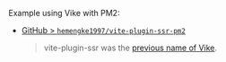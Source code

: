 Example using Vike with PM2:
 - [GitHub > `hemengke1997/vite-plugin-ssr-pm2`](https://github.com/hemengke1997/vite-plugin-ssr-pm2)
   > vite-plugin-ssr was the [previous name of Vike](https://vite-plugin-ssr.com/vike).

